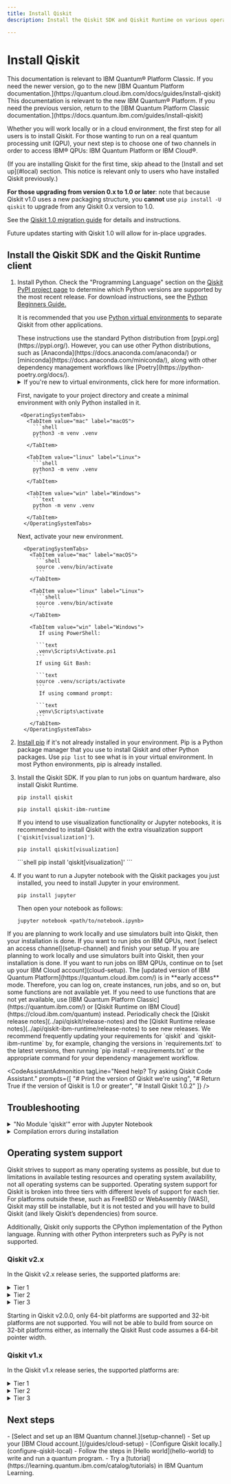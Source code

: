 ```yaml
---
title: Install Qiskit
description: Install the Qiskit SDK and Qiskit Runtime on various operating systems

---
```


<span id="qiskit-install"></span>
# Install Qiskit
<LegacyContent>
<Admonition type="note">
This documentation is relevant to IBM Quantum&reg; Platform Classic. If you need the newer version, go to the new [IBM Quantum Platform documentation.](https://quantum.cloud.ibm.com/docs/guides/install-qiskit)
</Admonition>
</LegacyContent>
<CloudContent>
<Admonition type="note">
This documentation is relevant to the new IBM Quantum&reg; Platform. If you need the previous version, return to the [IBM Quantum Platform Classic documentation.](https://docs.quantum.ibm.com/guides/install-qiskit)
</Admonition>
</CloudContent>

<ImageLink
  title="Coding with Qiskit 1.x, Episode 2: How to install Qiskit"
  alt="Video thumbnail: Dr. Derek Wang stands against a pink background."
  href="https://youtu.be/dZWz4Gs_BuI"
  src="/images/guides/install-qiskit/youtube-thumbnail.avif"
/>

Whether you will work locally or in a cloud environment, the first step for all users is to install Qiskit. <LegacyContent>For those wanting to run on a real quantum processing unit (QPU), your next step is to choose one of two channels in order to access IBM&reg; QPUs: IBM Quantum Platform or IBM Cloud&reg;.</LegacyContent>

<Admonition type="caution" title="Upgrade from Qiskit 0.x to Qiskit 1.0 and beyond">
  (If you are installing Qiskit for the first time, skip ahead to the [Install and set up](#local) section. This notice is relevant only to users who have installed Qiskit previously.)

  **For those upgrading from version 0.x to 1.0 or later**: note that because Qiskit v1.0 uses a new packaging structure, you **cannot** use `pip install -U qiskit` to upgrade from any Qiskit 0.x version to 1.0.

  See the [Qiskit 1.0 migration guide](/migration-guides/qiskit-1.0) for details and instructions.

  Future updates starting with Qiskit 1.0 will allow for in-place upgrades.
</Admonition>

<span id="local"></span>
## Install the Qiskit SDK and the Qiskit Runtime client


1. Install Python. Check the "Programming Language" section on the [Qiskit PyPI project page](https://pypi.org/project/qiskit/) to determine which Python versions are supported by the most recent release. For download instructions, see the [Python Beginners Guide.](https://wiki.python.org/moin/BeginnersGuide/Download)

    It is recommended that you use [Python virtual environments](https://docs.python.org/3.10/tutorial/venv.html) to separate Qiskit from other applications.

    <Admonition type = "note">
    These instructions use the standard Python distribution from [pypi.org](https://pypi.org/). However, you can use other Python distributions, such as [Anaconda](https://docs.anaconda.com/anaconda/) or [miniconda](https://docs.anaconda.com/miniconda/), along with other dependency management workflows like [Poetry](https://python-poetry.org/docs/).
    </Admonition>

    <details>
    <summary>
    If you're new to virtual environments, click here for more information.
    </summary>
    A virtual Python environment is an isolated space to work with Python for a specific purpose — so you can install whatever packages you wish, and set up libraries, dependencies, and so on, without affecting the "base" Python environment on your machine.

    One important advantage of a virtual environment is that if your Python environment becomes corrupted somewhere along the way, you can easily delete the virtual environment and start over!

    Choose a preferred location in which to store information about your virtual environments. Typically they're stored in a directory named `.venv` within each project directory you're working in.
    </details>

    First, navigate to your project directory and create a minimal environment with only Python installed in it.

        <OperatingSystemTabs>
          <TabItem value="mac" label="macOS">
            ```shell
            python3 -m venv .venv
            ```
          </TabItem>

          <TabItem value="linux" label="Linux">
            ```shell
            python3 -m venv .venv
            ```
          </TabItem>

          <TabItem value="win" label="Windows">
            ```text
            python -m venv .venv
            ```
          </TabItem>
         </OperatingSystemTabs>

    Next, activate your new environment.

         <OperatingSystemTabs>
           <TabItem value="mac" label="macOS">
             ```shell
             source .venv/bin/activate
             ```
           </TabItem>

           <TabItem value="linux" label="Linux">
             ```shell
             source .venv/bin/activate
             ```
           </TabItem>

           <TabItem value="win" label="Windows">
              If using PowerShell:

             ```text
             .venv\Scripts\Activate.ps1
             ```
             If using Git Bash:

             ```text
             source .venv/scripts/activate
             ```
              If using command prompt:

             ```text
             .venv\Scripts\activate
             ```
           </TabItem>
         </OperatingSystemTabs>

1. [Install pip](https://pip.pypa.io/en/stable/installation/) if it's not already installed in your environment. Pip is a Python package manager that you use to install Qiskit and other Python packages. Use `pip list` to see what is in your virtual environment. In most Python environments, pip is already installed.

1. Install the Qiskit SDK. If you plan to run jobs on quantum hardware, also install Qiskit Runtime.

      ```shell
      pip install qiskit
      ```

      ```shell
      pip install qiskit-ibm-runtime
      ```

      If you intend to use visualization functionality or Jupyter notebooks, it is recommended to install Qiskit with the extra visualization support (`'qiskit[visualization]'`).

      <Tabs>
      <TabItem value="default" label="Default">

      ```shell
      pip install qiskit[visualization]
      ```
      </TabItem>

      <TabItem value="zsh" label="zsh">
      ```shell
      pip install 'qiskit[visualization]'
      ```
      </TabItem>
    </Tabs>


1. If you want to run a Jupyter notebook with the Qiskit packages you just installed, you need to install Jupyter in your environment.

      ```shell
      pip install jupyter
      ```
    Then open your notebook as follows:

      ```shell
      jupyter notebook <path/to/notebook.ipynb>
      ```
<LegacyContent>
If you are planning to work locally and use simulators built into Qiskit, then your installation is done. If you want to run jobs on IBM QPUs, next [select an access channel](setup-channel) and finish your setup.
</LegacyContent>
<CloudContent>
If you are planning to work locally and use simulators built into Qiskit, then your installation is done. If you want to run jobs on IBM QPUs, continue on to [set up your IBM Cloud account](cloud-setup).

<Admonition type="caution" title="Important">
The [updated version of IBM Quantum Platform](https://quantum.cloud.ibm.com/) is in **early access** mode.  Therefore, you can log on, create instances, run jobs, and so on, but some functions are not available yet.  If you need to use functions that are not yet available, use [IBM Quantum Platform Classic](https://quantum.ibm.com/) or [Qiskit Runtime on IBM Cloud](https://cloud.ibm.com/quantum) instead.
</Admonition>
</CloudContent>
<Admonition type="note" title="Stay current with the latest versions">
    Periodically check the [Qiskit release notes](../api/qiskit/release-notes) and the [Qiskit Runtime release notes](../api/qiskit-ibm-runtime/release-notes) to see new releases. We recommend frequently updating your requirements for `qiskit` and `qiskit-ibm-runtime` by, for example, changing the versions in `requirements.txt` to the latest versions, then running `pip install -r requirements.txt` or the appropriate command for your dependency management workflow.
</Admonition>

<CodeAssistantAdmonition
  tagLine="Need help? Try asking Qiskit Code Assistant."
  prompts={[
    "# Print the version of Qiskit we're using",
    "# Return True if the version of Qiskit is 1.0 or greater",
    "# Install Qiskit 1.0.2"
  ]}
/>

## Troubleshooting

<details>
  <summary>
    "No Module 'qiskit'" error with Jupyter Notebook
  </summary>
  If you used ``pip install qiskit`` and set up your virtual environment in
  Anaconda, then you may get the ``No Module 'qiskit'`` error when you run a tutorial
  in Jupyter Notebook. If you have not installed Qiskit or set up your
  virtual environment, you can follow the [installation](#qiskit-install) steps.

  The error is caused when trying to import the Qiskit package in an
  environment where Qiskit is not installed. If you launched Jupyter Notebook
  from the Anaconda-Navigator, it is possible that Jupyter Notebook is running
  in the base (root) environment, instead of in your virtual
  environment. Choose a virtual environment in the Anaconda-Navigator from the
  **Applications on** dropdown menu. In this menu, you can see
  all of the virtual environments within Anaconda, and you can
  select the environment where you have Qiskit installed to launch Jupyter
  Notebook.
</details>

<details>
  <summary>
    Compilation errors during installation
  </summary>
  Qiskit depends on a number of other open-source Python packages, which
  are automatically installed when doing ``pip install qiskit``. Depending on
  your system's platform and Python version, it is possible that a particular
  package does not provide pre-built binaries for your system. You can refer
  to [Operating system support](#operating-system-support) for a list of platforms supported by Qiskit, some
  of which may need an extra compiler. In cases where there are
  no precompiled binaries available, ``pip`` will attempt to compile the package
  from source, which in turn might require some extra dependencies that need to
  be installed manually.

  If the output of ``pip install qiskit`` contains similar lines to:

  ```
  Failed building wheel for SOME_PACKAGE
  ...
  build/temp.linux-x86_64-3.5/_openssl.c:498:30: fatal error
  compilation terminated.
  error: command 'x86_64-linux-gnu-gcc' failed with exit status 1
  ```

  please check the documentation of the package that failed to install (in the
  example code, ``SOME_PACKAGE``) for information on how to install the libraries
  needed for compiling from source.
</details>

<span id="os-support"></span>
## Operating system support

Qiskit strives to support as many operating systems as possible, but due to limitations in available testing resources and operating system availability, not all operating systems can be supported. Operating system support for Qiskit is broken into three tiers with different levels of support for each tier. For platforms outside these, such as FreeBSD or WebAssembly (WASI), Qiskit may still be installable, but it is not tested and you will have to build Qiskit (and likely Qiskit’s dependencies) from source.

Additionally, Qiskit only supports the CPython implementation of the Python language. Running with other Python interpreters such as PyPy is not supported.

### Qiskit v2.x

In the Qiskit v2.x release series, the supported platforms are:

<details>
  <summary>
    Tier 1
  </summary>
  Tier 1 operating systems are fully tested as part of the development processes to ensure any proposed change will function correctly. Pre-compiled binaries are built, tested, and published to PyPI as part of the release process. Typically, as long as there is a functioning Python environment installed, Qiskit can be installed on these operating systems without needing to install further dependencies.

  Tier 1 operating systems:

  - Linux x86_64 (distributions compatible with the [manylinux 2014](https://www.python.org/dev/peps/pep-0599/) packaging specification).
  - macOS x86_64 (10.12 or later)
  - macOS ARM64 (11.0 or newer)
  - Windows 64-bit (Windows 10 and later supported)
  - Linux AArch64 (distributions compatible with the [manylinux 2014](https://www.python.org/dev/peps/pep-0599/) packaging specification)
</details>

<details>
  <summary>
    Tier 2
  </summary>
  *There are no Tier 2 operating systems in the Qiskit v2.x release series.* Tier 2 operating systems are not tested as part of development process. However, pre-compiled binaries are built, tested, and published to PyPI as part of the release process and these packages can be expected to be installed with only a functioning Python environment.
</details>

<details>
  <summary>
    Tier 3
  </summary>
  Tier 3 operating systems are not tested as part of the development process. Pre-compiled binaries are built and published to PyPI as part of the release process but are not tested. They may not be installable with only a functioning Python environment and might require a C/C++ compiler or additional programs to build dependencies from source as part of the installation process. Support for these operating systems are best effort only.

  Tier 3 operating systems:

  - Linux ppc64le (distributions compatible with the [manylinux 2014](https://www.python.org/dev/peps/pep-0599/)packaging specification)
  - Linux s390x (distributions compatible with the [manylinux 2014](https://www.python.org/dev/peps/pep-0599/) packaging specification)
</details>

Starting in Qiskit v2.0.0, only 64-bit platforms are supported and 32-bit platforms are not supported. You will not be able to build from source
on 32-bit platforms either, as internally the Qiskit Rust code assumes a 64-bit pointer width.

### Qiskit v1.x

In the Qiskit v1.x release series, the supported platforms are:

<details>
  <summary>
    Tier 1
  </summary>
  Tier 1 operating systems are fully tested as part of the development processes to ensure any proposed change will function correctly. Pre-compiled binaries are built, tested, and published to PyPI as part of the release process. Typically, as long as there is a functioning Python environment installed, Qiskit can be installed on these operating systems without needing to install further dependencies.

  Tier 1 operating systems:

  - Linux x86_64 (distributions compatible with the [manylinux 2014](https://www.python.org/dev/peps/pep-0599/) packaging specification).
  - macOS x86_64 (10.12 or later)
  - macOS ARM64 (11.0 or newer)
  - Windows 64-bit (Windows 10 and later supported)
</details>

<details>
  <summary>
    Tier 2
  </summary>
  Tier 2 operating systems are not tested as part of development process. However, pre-compiled binaries are built, tested, and published to PyPI as part of the release process and these packages can be expected to be installed with just a functioning Python environment.

  Tier 2 operating systems:

  - Linux AArch64 (distributions compatible with the [manylinux 2014](https://www.python.org/dev/peps/pep-0599/) packaging specification)
</details>

<details>
  <summary>
    Tier 3
  </summary>
  Tier 3 operating systems are not tested as part of the development process. Pre-compiled binaries are built and published to PyPI as part of the release process but are not tested. They may not be installable with just a functioning Python environment and might require a C/C++ compiler or additional programs to build dependencies from source as part of the installation process. Support for these operating systems are best effort only.

  Tier 3 operating systems:

  - Linux ppc64le (distributions compatible with the [manylinux 2014](https://www.python.org/dev/peps/pep-0599/)packaging specification)
  - Linux s390x (distributions compatible with the [manylinux 2014](https://www.python.org/dev/peps/pep-0599/) packaging specification)
  - Linux i686 (distributions compatible with the [manylinux 2014](https://www.python.org/dev/peps/pep-0599/) packaging specification)
  - Windows 10 32-bit
</details>

## Next steps

<Admonition type="tip" title="Recommendations">
<LegacyContent>
  -  [Select and set up an IBM Quantum channel.](setup-channel)
</LegacyContent>
<CloudContent>
  - Set up your [IBM Cloud account.](/guides/cloud-setup)
</CloudContent>
  -  [Configure Qiskit locally.](configure-qiskit-local)
  -  Follow the steps in [Hello world](hello-world) to write and run a quantum program.
  -  Try a [tutorial](https://learning.quantum.ibm.com/catalog/tutorials) in IBM Quantum Learning.
</Admonition>
